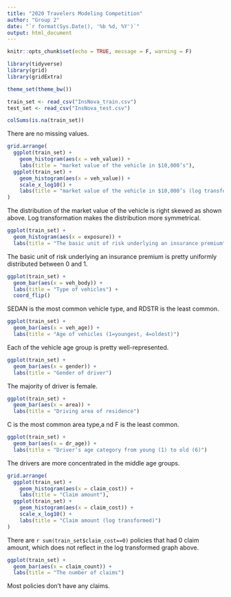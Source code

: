 ```yaml
---
title: "2020 Travelers Modeling Competition"
author: "Group 2"
date: "`r format(Sys.Date(), '%b %d, %Y')`"
output: html_document
---
```


```r
knitr::opts_chunk$set(echo = TRUE, message = F, warning = F)
```

```r
library(tidyverse)
library(grid)
library(gridExtra)

theme_set(theme_bw())

train_set <- read_csv("InsNova_train.csv")
test_set <- read_csv("InsNova_test.csv")
```

```r
colSums(is.na(train_set))
```

There are no missing values.

```r
grid.arrange(
  ggplot(train_set) +
    geom_histogram(aes(x = veh_value)) +
    labs(title = "market value of the vehicle in $10,000’s"),
  ggplot(train_set) +
    geom_histogram(aes(x = veh_value)) +
    scale_x_log10() +
    labs(title = "market value of the vehicle in $10,000’s (log transformed)")
)
```

The distribution of the market value of the vehicle is right skewed as shown above. Log transformation makes the distribution more symmetrical. 

```r
ggplot(train_set) +
  geom_histogram(aes(x = exposure)) +
  labs(title = "The basic unit of risk underlying an insurance premium")
```

The basic unit of risk underlying an insurance premium is pretty uniformly distributed between 0 and 1. 

```r
ggplot(train_set) +
  geom_bar(aes(x = veh_body)) +
  labs(title = "Type of vehicles") +
  coord_flip()
```

SEDAN is the most common vehicle type, and RDSTR is the least common. 

```r
ggplot(train_set) +
  geom_bar(aes(x = veh_age)) +
  labs(title = "Age of vehicles (1=youngest, 4=oldest)")
```

Each of the vehicle age group is pretty well-represented. 

```r
ggplot(train_set) +
  geom_bar(aes(x = gender)) +
  labs(title = "Gender of driver")
```

The majority of driver is female. 

```r
ggplot(train_set) +
  geom_bar(aes(x = area)) +
  labs(title = "Driving area of residence")
```

C is the most common area type,a nd F is the least common.

```r
ggplot(train_set) +
  geom_bar(aes(x = dr_age)) +
  labs(title = "Driver’s age category from young (1) to old (6)")
```

The drivers are more concentrated in the middle age groups. 

```r
grid.arrange(
  ggplot(train_set) +
    geom_histogram(aes(x = claim_cost)) +
    labs(title = "Claim amount"),
  ggplot(train_set) +
    geom_histogram(aes(x = claim_cost)) +
    scale_x_log10() +
    labs(title = "Claim amount (log transformed)")
)
```

There are `r sum(train_set$claim_cost==0)` policies that had 0 claim amount, which does not reflect in the log transformed graph above. 

```r
ggplot(train_set) +
  geom_bar(aes(x = claim_count)) +
  labs(title = "The number of claims")
```

Most policies don't have any claims. 





